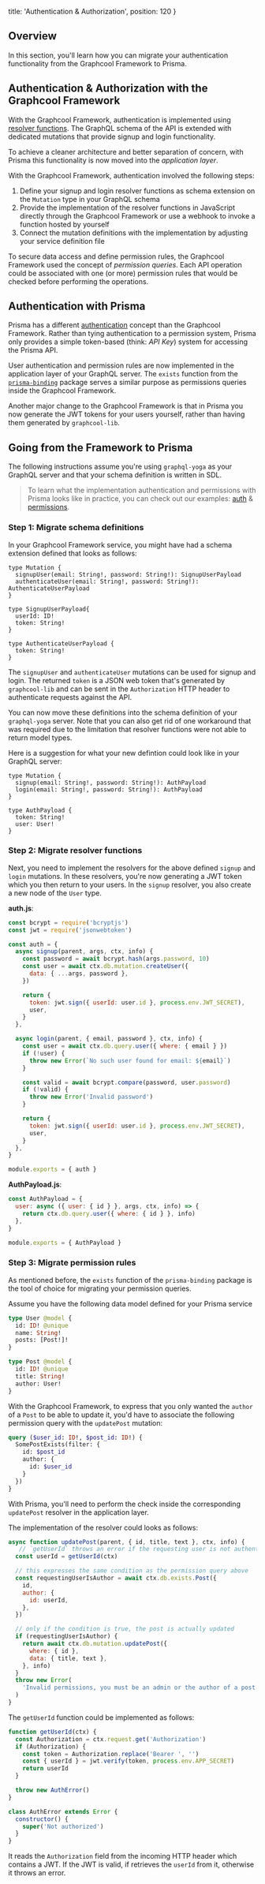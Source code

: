   title: 'Authentication & Authorization',
  position: 120
}

## Overview


In this section, you'll learn how you can migrate your authentication functionality from the Graphcool Framework to Prisma.

## Authentication & Authorization with the Graphcool Framework

With the Graphcool Framework, authentication is implemented using [resolver functions](https://www.graph.cool/docs/reference/functions/resolvers-su6wu3yoo2). The GraphQL schema of the API is extended with dedicated mutations that provide signup and login functionality.

To achieve a cleaner architecture and better separation of concern, with Prisma this functionality is now moved into the _application layer_.

With the Graphcool Framework, authentication involved the following steps:

1. Define your signup and login resolver functions as schema extension on the `Mutation` type in your GraphQL schema
1. Provide the implementation of the resolver functions in JavaScript directly through the Graphcool Framework or use a webhook to invoke a function hosted by yourself
1. Connect the mutation definitions with the implementation by adjusting your service definition file

To secure data access and define permission rules, the Graphcool Framework used the concept of _permission queries_. Each API operation could be associated with one (or more) permission rules that would be checked before performing the operations.

## Authentication with Prisma

Prisma has a different [authentication](vw4d#authentication) concept than the Graphcool Framework. Rather than tying authentication to a permission system, Prisma only provides a simple token-based (think: _API Key_) system for accessing the Prisma API.

User authentication and permission rules are now implemented in the application layer of your GraphQL server. The `exists` function from the [`prisma-binding`](wer1) package serves a similar purpose as permissions queries inside the Graphcool Framework.

Another major change to the Graphcool Framework is that in Prisma you now generate the JWT tokens for your users yourself, rather than having them generated by `graphcool-lib`.

## Going from the Framework to Prisma

The following instructions assume you're using `graphql-yoga` as your GraphQL server and that your schema definition is written in SDL.

> To learn what the implementation authentication and permissions with Prisma looks like in practice, you can check out our examples: [auth](https://github.com/graphcool/prisma/tree/master/examples/auth) & [permissions](https://github.com/graphcool/prisma/tree/master/examples/permissions).

### Step 1: Migrate schema definitions

In your Graphcool Framework service, you might have had a schema extension defined that looks as follows:

```grapqhl
type Mutation {
  signupUser(email: String!, password: String!): SignupUserPayload
  authenticateUser(email: String!, password: String!): AuthenticateUserPayload
}

type SignupUserPayload{
  userId: ID!
  token: String!
}

type AuthenticateUserPayload {
  token: String!
}
```

The `signupUser` and `authenticateUser` mutations can be used for signup and login. The returned `token` is a JSON web token that's generated by `graphcool-lib` and can be sent in the `Authorization` HTTP header to authenticate requests against the API.

You can now move these definitions into the schema definition of your `graphql-yoga` server. Note that you can also get rid of one workaround that was required due to the limitation that resolver functions were not able to return model types.

Here is a suggestion for what your new defintion could look like in your GraphQL server:

```grapqhl
type Mutation {
  signup(email: String!, password: String!): AuthPayload
  login(email: String!, password: String!): AuthPayload
}

type AuthPayload {
  token: String!
  user: User!
}
```

### Step 2: Migrate resolver functions

Next, you need to implement the resolvers for the above defined `signup` and `login` mutations. In these resolvers, you're now generating a JWT token which you then return to your users. In the `signup` resolver, you also create a new node of the `User` type.

**auth.js**:

```js
const bcrypt = require('bcryptjs')
const jwt = require('jsonwebtoken')

const auth = {
  async signup(parent, args, ctx, info) {
    const password = await bcrypt.hash(args.password, 10)
    const user = await ctx.db.mutation.createUser({
      data: { ...args, password },
    })

    return {
      token: jwt.sign({ userId: user.id }, process.env.JWT_SECRET),
      user,
    }
  },

  async login(parent, { email, password }, ctx, info) {
    const user = await ctx.db.query.user({ where: { email } })
    if (!user) {
      throw new Error(`No such user found for email: ${email}`)
    }

    const valid = await bcrypt.compare(password, user.password)
    if (!valid) {
      throw new Error('Invalid password')
    }

    return {
      token: jwt.sign({ userId: user.id }, process.env.JWT_SECRET),
      user,
    }
  },
}

module.exports = { auth }
```

**AuthPayload.js**:

```js
const AuthPayload = {
  user: async ({ user: { id } }, args, ctx, info) => {
    return ctx.db.query.user({ where: { id } }, info)
  },
}

module.exports = { AuthPayload }
```

### Step 3: Migrate permission rules

As mentioned before, the `exists` function of the `prisma-binding` package is the tool of choice for migrating your permission queries.

Assume you have the following data model defined for your Prisma service

```graphql
type User @model {
  id: ID! @unique
  name: String!
  posts: [Post!]!
}

type Post @model {
  id: ID! @unique
  title: String!
  author: User!
}
```

With the Graphcool Framework, to express that you only wanted the `author` of a `Post` to be able to update it, you'd have to associate the following permission query with the `updatePost` mutation:

```graphql
query ($user_id: ID!, $post_id: ID!) {
  SomePostExists(filter: {
    id: $post_id
    author: {
      id: $user_id
    }
  })
}
```

With Prisma, you'll need to perform the check inside the corresponding `updatePost` resolver in the application layer.

The implementation of the resolver could looks as follows:

```js
async function updatePost(parent, { id, title, text }, ctx, info) {
   // `getUserId` throws an error if the requesting user is not authenticated
  const userId = getUserId(ctx)

  // this expresses the same condition as the permission query above
  const requestingUserIsAuthor = await ctx.db.exists.Post({
    id,
    author: {
      id: userId,
    },
  })

  // only if the condition is true, the post is actually updated
  if (requestingUserIsAuthor) {
    return await ctx.db.mutation.updatePost({
      where: { id },
      data: { title, text },
    }, info)
  }
  throw new Error(
    'Invalid permissions, you must be an admin or the author of a post to update it',
  )
}
```

The `getUserId` function could be implemented as follows:

```js
function getUserId(ctx) {
  const Authorization = ctx.request.get('Authorization')
  if (Authorization) {
    const token = Authorization.replace('Bearer ', '')
    const { userId } = jwt.verify(token, process.env.APP_SECRET)
    return userId
  }

  throw new AuthError()
}

class AuthError extends Error {
  constructor() {
    super('Not authorized')
  }
}
```

It reads the `Authorization` field from the incoming HTTP header which contains a JWT. If the JWT is valid, if retrieves the `userId` from it, otherwise it throws an error.